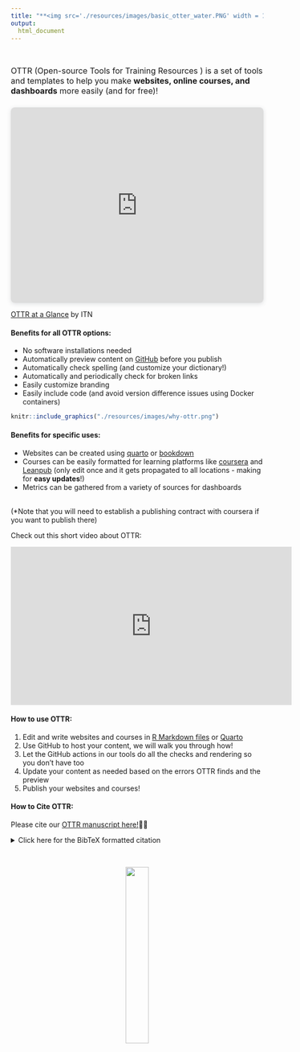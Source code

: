 ```yaml
---
title: "**<img src='./resources/images/basic_otter_water.PNG' width = 100px> OTTR - Website and Online Course Tools**"
output:
  html_document
---
```


<div class = "banner_color">
  <br>
</div>


<p style="font-size: 16px;">OTTR (Open-source Tools for Training Resources ) is a set of tools and templates to help you make **websites, online courses, and dashboards** more easily (and for free)!</p>

<div style="position: relative; width: 100%; height: 0; padding-top: 77.2727%;
 padding-bottom: 0; box-shadow: 0 2px 8px 0 rgba(63,69,81,0.16); margin-top: 1.6em; margin-bottom: 0.9em; overflow: hidden;
 border-radius: 8px; will-change: transform;">
  <iframe loading="lazy" style="position: absolute; width: 100%; height: 100%; top: 0; left: 0; border: none; padding: 0;margin: 0;"
    src="https://www.canva.com/design/DAGwn4eF5mk/2RhR8mbSJxGL7XiaHSXPHg/view?embed" allowfullscreen="allowfullscreen" allow="fullscreen" alt = "OTTR Flavors and their uses">
  </iframe>
</div>
<a href="https:&#x2F;&#x2F;www.canva.com&#x2F;design&#x2F;DAGwn4eF5mk&#x2F;2RhR8mbSJxGL7XiaHSXPHg&#x2F;view?utm_content=DAGwn4eF5mk&amp;utm_campaign=designshare&amp;utm_medium=embeds&amp;utm_source=link" target="_blank" rel="noopener">OTTR at a Glance</a> by ITN

#### Benefits for all OTTR options:

- No software installations needed
- Automatically preview content on [GitHub](https://github.com/) before you publish
- Automatically check spelling (and customize your dictionary!)
- Automatically and periodically check for broken links
- Easily customize branding
- Easily include code (and avoid version difference issues using Docker containers)

```r
knitr::include_graphics("./resources/images/why-ottr.png")
```

#### Benefits for specific uses:

- Websites can be created using [quarto](https://quarto.org/) or [bookdown](https://bookdown.org/)
- Courses can be easily formatted for learning platforms like [coursera](https://www.coursera.org/) and [Leanpub](https://leanpub.com/) (only edit once and it gets propagated to all locations - making for **easy updates**!)
- Metrics can be gathered from a variety of sources for dashboards


<br>
(*Note that you will need to establish a publishing contract with coursera if you want to publish there)


Check out this short video about OTTR:

<p align="center"><iframe width="560" height="315" src="https://www.youtube.com/embed/oQ8d42fSn0o" frameborder="0" allow="accelerometer; autoplay; clipboard-write; encrypted-media; gyroscope; picture-in-picture" allowfullscreen></iframe></p>

#### How to use OTTR:

1. Edit and write websites and courses in [R Markdown files](https://rmarkdown.rstudio.com/) or [Quarto](https://quarto.org/docs/output-formats/html-basics.html)
1. Use GitHub to host your content, we will walk you through how!
1. Let the GitHub actions in our tools do all the checks and rendering so you don't have too
1. Update your content as needed based on the errors OTTR finds and the preview
1. Publish your websites and courses!
<br>

#### How to Cite OTTR:

Please cite our [OTTR manuscript here!](https://www.tandfonline.com/doi/full/10.1080/26939169.2022.2118646)📝👀

<details>
  <summary>Click here for the BibTeX formatted citation</summary>
```
@article{ottr,
  author = {Candace Savonen, Carrie Wright, Ava M. Hoffman, John Muschelli, Katherine Cox, Frederick J. Tan and Jeffrey T. Leek},
  title = {Open-source Tools for Training Resources – OTTR},
  journal = {Journal of Statistics and Data Science Education},
  volume = {31},
  number = {1},
  pages = {57-65},
  year = {2023},
  publisher = {Taylor & Francis},
  doi = {10.1080/26939169.2022.2118646},
  URL = {https://doi.org/10.1080/26939169.2022.2118646},
  eprint = {https://doi.org/10.1080/26939169.2022.2118646}
}
```
</details>

<br>

<center>
<a href="https://ottrproject.org/getting_started.html">
  <img src="resources/images/getstarted.png" width = 30%>
</a>
</center>

<br>
